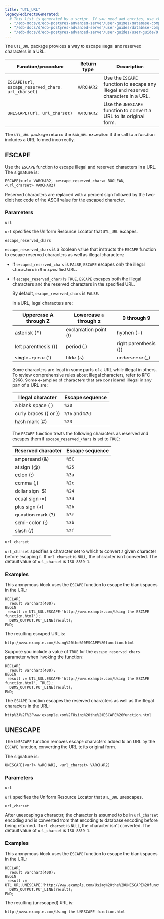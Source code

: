 ```yaml
---
title: "UTL_URL"
legacyRedirectsGenerated:
  # This list is generated by a script. If you need add entries, use the `legacyRedirects` key.
  - "/edb-docs/d/edb-postgres-advanced-server/user-guides/database-compatibility-for-oracle-developers-built-in-package-guide/9.6/Database_Compatibility_for_Oracle_Developers_Built-in_Package_Guide.1.38.html"
  - "/edb-docs/d/edb-postgres-advanced-server/user-guides/database-compatibility-for-oracle-developers-guide/9.5/Database_Compatibility_for_Oracle_Developers_Guide.1.211.html"
  - "/edb-docs/d/edb-postgres-advanced-server/user-guides/user-guide/9.5/EDB_Postgres_Enterprise_Guide.1.169.html"
---
```


The `UTL_URL` package provides a way to escape illegal and reserved characters in a URL.

| Function/procedure                                | Return type | Description                                                                       |
| ------------------------------------------------- | ----------- | --------------------------------------------------------------------------------- |
| `ESCAPE(url, escape_reserved_chars, url_charset)` | `VARCHAR2`  | Use the `ESCAPE` function to escape any illegal and reserved characters in a URL. |
| `UNESCAPE(url, url_charset)`                      | `VARCHAR2`  | Use the `UNESCAPE` function to convert a URL to its original form.                  |

The `UTL_URL` package returns the `BAD_URL` exception if the call to a function includes a URL formed incorrectly.

## ESCAPE

Use the `ESCAPE` function to escape illegal and reserved characters in a URL. The signature is:

```text
ESCAPE(<url> VARCHAR2, <escape_reserved_chars> BOOLEAN,
<url_charset> VARCHAR2)
```

Reserved characters are replaced with a percent sign followed by the two-digit hex code of the ASCII value for the escaped character.

### Parameters

`url`

 `url` specifies the Uniform Resource Locator that `UTL_URL` escapes.

`escape_reserved_chars`

 `escape_reserved_chars` is a Boolean value that instructs the `ESCAPE` function to escape reserved characters as well as illegal characters:

-   If `escaped_reserved_chars` is `FALSE`, `ESCAPE` escapes only the illegal characters in the specified URL.
-   If `escape_reserved_chars` is `TRUE`, `ESCAPE` escapes both the illegal characters and the reserved characters in the specified URL.

    By default, `escape_reserved_chars` is `FALSE`.

    In a URL, legal characters are:

    | Uppercase A through Z | Lowercase a through z | 0 through 9           |
    | --------------------- | --------------------- | --------------------- |
    | asterisk (\*)         | exclamation point (!) | hyphen (-)            |
    | left parenthesis (()  | period (.)            | right parenthesis ()) |
    | single-quote (')      | tilde (~)             | underscore (\_)       |

    Some characters are legal in some parts of a URL while illegal in others. To review comprehensive rules about illegal characters, refer to RFC 2396. Some examples of characters that are considered illegal in any part of a URL are:

    | Illegal character     | Escape sequence |
    | --------------------- | --------------- |
    | a blank space ( )     | `%20`           |
    | curly braces ({ or }) | `%7b` and `%7d` |
    | hash mark (#)         | `%23`           |

    The `ESCAPE` function treats the following characters as reserved and escapes them if `escape_reserved_chars` is set to `TRUE`:

    | Reserved character | Escape sequence |
    | ------------------ | --------------- |
    | ampersand (&)      | `%5C`           |
    | at sign (@)        | `%25`           |
    | colon (:)          | `%3a`           |
    | comma (,)          | `%2c`           |
    | dollar sign ($)    | `%24`           |
    | equal sign (=)     | `%3d`           |
    | plus sign (+)      | `%2b`           |
    | question mark (?)  | `%3f`           |
    | semi-colon (;)     | `%3b`           |
    | slash (/)          | `%2f`           |

`url_charset`

 `url_charset` specifies a character set to which to convert a given character before escaping it. If `url_charset` is `NULL`, the character isn't converted. The default value of `url_charset` is `ISO-8859-1`.

### Examples

This anonymous block uses the `ESCAPE` function to escape the blank spaces in the URL:

```text
DECLARE
  result varchar2(400);
BEGIN
 result := UTL_URL.ESCAPE('http://www.example.com/Using the ESCAPE
function.html');
  DBMS_OUTPUT.PUT_LINE(result);
END;
```

The resulting escaped URL is:

```text
http://www.example.com/Using%20the%20ESCAPE%20function.html
```

Suppose you include a value of `TRUE` for the `escape_reserved_chars` parameter when invoking the function:

```text
DECLARE
  result varchar2(400);
BEGIN
 result := UTL_URL.ESCAPE('http://www.example.com/Using the ESCAPE
function.html', TRUE);
  DBMS_OUTPUT.PUT_LINE(result);
END;
```

The `ESCAPE` function escapes the reserved characters as well as the illegal characters in the URL:

```text
http%3A%2F%2Fwww.example.com%2FUsing%20the%20ESCAPE%20function.html
```

## UNESCAPE

The `UNESCAPE` function removes escape characters added to an URL by the `ESCAPE` function, converting the URL to its original form.

The signature is:

```text
UNESCAPE(<url> VARCHAR2, <url_charset> VARCHAR2)
```

### Parameters

`url`

 `url` specifies the Uniform Resource Locator that `UTL_URL` unescapes.

`url_charset`

 After unescaping a character, the character is assumed to be in `url_charset` encoding and is converted from that encoding to database encoding before being returned. If `url_charset` is `NULL`, the character isn't converted. The default value of `url_charset` is `ISO-8859-1`.

### Examples

This anonymous block uses the `ESCAPE` function to escape the blank spaces in the URL:

```text
DECLARE
  result varchar2(400);
BEGIN
 result := 
UTL_URL.UNESCAPE('http://www.example.com/Using%20the%20UNESCAPE%20function.html');
  DBMS_OUTPUT.PUT_LINE(result);
END;
```

The resulting (unescaped) URL is:

```text
http://www.example.com/Using the UNESCAPE function.html
```

